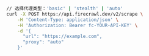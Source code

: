 ```bash cURL

// 选择代理类型：'basic' | 'stealth' | 'auto'
curl -X POST https://api.firecrawl.dev/v2/scrape \
    -H 'Content-Type: application/json' \
    -H 'Authorization: Bearer fc-YOUR-API-KEY' \
    -d '{
      "url": "https://example.com",
      "proxy": "auto"
    }'

```
